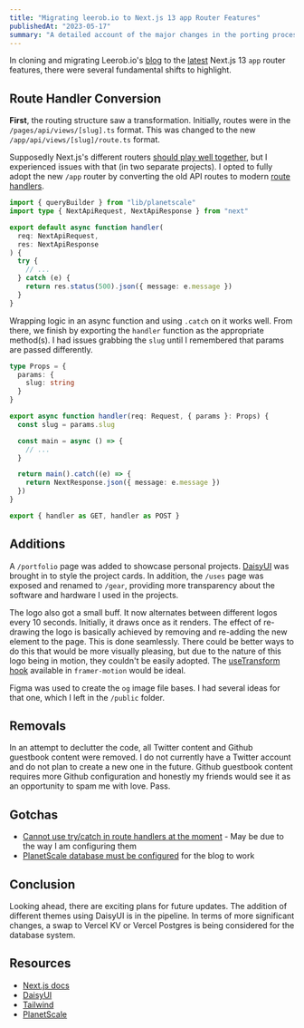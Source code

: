 ```yaml
---
title: "Migrating leerob.io to Next.js 13 app Router Features"
publishedAt: "2023-05-17"
summary: "A detailed account of the major changes in the porting process of Leerob.io blog to the newest Next.js 13 `app` router features."
---
```


In cloning and migrating Leerob.io's [blog](https://leerob.io/blog) to the [latest](https://nextjs.org/blog/next-13-4) Next.js 13 `app` router features, there were several fundamental shifts to highlight.

## Route Handler Conversion

**First**, the routing structure saw a transformation. Initially, routes were in the `/pages/api/views/[slug].ts` format. This was changed to the new `/app/api/views/[slug]/route.ts` format.

Supposedly Next.js's different routers [should play well together](https://nextjs.org/docs/app/building-your-application/upgrading/app-router-migration), but I experienced issues with that (in two separate projects). I opted to fully adopt the new `/app` router by converting the old API routes to modern [route handlers](https://nextjs.org/docs/app/building-your-application/routing/router-handlers).

```ts title="./pages/views/slug.ts"
import { queryBuilder } from "lib/planetscale"
import type { NextApiRequest, NextApiResponse } from "next"

export default async function handler(
  req: NextApiRequest,
  res: NextApiResponse
) {
  try {
    // ...
  } catch (e) {
    return res.status(500).json({ message: e.message })
  }
}
```

Wrapping logic in an async function and using `.catch` on it works well. From there, we finish by exporting the `handler` function as the appropriate method(s). I had issues grabbing the `slug` until I remembered that params are passed differently.

```ts {44-46,49} title="./app/api/views/[slug]/route.ts"
type Props = {
  params: {
    slug: string
  }
}

export async function handler(req: Request, { params }: Props) {
  const slug = params.slug

  const main = async () => {
    // ...
  }

  return main().catch((e) => {
    return NextResponse.json({ message: e.message })
  })
}

export { handler as GET, handler as POST }
```

## Additions

A `/portfolio` page was added to showcase personal projects. [DaisyUI](https://daisyui.com/components/) was brought in to style the project cards. In addition, the `/uses` page was exposed and renamed to `/gear`, providing more transparency about the software and hardware I used in the projects.

The logo also got a small buff. It now alternates between different logos every 10 seconds. Initially, it draws once as it renders. The effect of re-drawing the logo is basically achieved by removing and re-adding the new element to the page. This is done seamlessly. There could be better ways to do this that would be more visually pleasing, but due to the nature of this logo being in motion, they couldn't be easily adopted. The [useTransform hook](https://www.framer.com/motion/use-transform/) available in `framer-motion` would be ideal.

Figma was used to create the `og` image file bases. I had several ideas for that one, which I left in the `/public` folder.

## Removals

In an attempt to declutter the code, all Twitter content and Github guestbook content were removed. I do not currently have a Twitter account and do not plan to create a new one in the future. Github guestbook content requires more Github configuration and honestly my friends would see it as an opportunity to spam me with love. Pass.

## Gotchas

- [Cannot use try/catch in route handlers at the moment](https://github.com/vercel/next.js/issues/46737#issuecomment-1506467898) - May be due to the way I am configuring them
- [PlanetScale database must be configured](https://github.com/leerob/leerob.io/issues/601#issuecomment-1545432668) for the blog to work

## Conclusion

Looking ahead, there are exciting plans for future updates. The addition of different themes using DaisyUI is in the pipeline. In terms of more significant changes, a swap to Vercel KV or Vercel Postgres is being considered for the database system.

## Resources

- [Next.js docs](https://nextjs.org/docs)
- [DaisyUI](https://daisyui.com/components/)
- [Tailwind](https://tailwindcss.com/)
- [PlanetScale](https://planetscale.com/)
